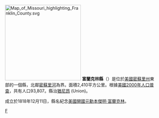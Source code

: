{{Otheruses|富蘭克林縣|subject=美國密蘇里州的一個縣|other=同名的縣}}
[[File:Map_of_Missouri_highlighting_Franklin_County.svg|250px]]
'''富蘭克林縣'''（{{lang-en|Franklin County}}）是位於[[美國|美國]][[密蘇里州|密蘇里州]]東部的一個縣，北鄰[[密蘇里河|密蘇里河]]為界。面積2,410平方公里。根據[[美國2000年人口普查|美國2000年人口普查]]，共有人口93,807。縣治[[猶尼昂_(密蘇里州)|猶尼昂]] (Union)。

成立於1818年12月11日，縣名紀念[[美國開國元勳|美國開國元勳]][[本傑明·富蘭克林|本傑明·富蘭克林]]。
{{Missouri-stub}}
[[Category:密苏里州行政区划|F]]